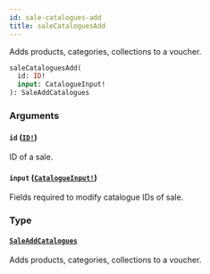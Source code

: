 ```yaml
---
id: sale-catalogues-add
title: saleCataloguesAdd
---
```


Adds products, categories, collections to a voucher.

```graphql
saleCataloguesAdd(
  id: ID!
  input: CatalogueInput!
): SaleAddCatalogues

```

### Arguments

#### `id` ([`ID!`](../../../developer/api-reference/scalars/id))

ID of a sale.

#### `input` ([`CatalogueInput!`](../../../developer/api-reference/inputs/catalogue-input))

Fields required to modify catalogue IDs of sale.

### Type

#### [`SaleAddCatalogues`](../../../developer/api-reference/objects/sale-add-catalogues)

Adds products, categories, collections to a voucher.
